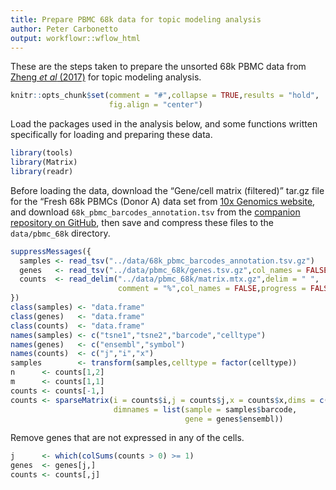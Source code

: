 ```yaml
---
title: Prepare PBMC 68k data for topic modeling analysis
author: Peter Carbonetto
output: workflowr::wflow_html
---
```


These are the steps taken to prepare the unsorted 68k PBMC data from
[Zheng *et al* (2017)][zheng-2017] for topic modeling analysis.

```r
knitr::opts_chunk$set(comment = "#",collapse = TRUE,results = "hold",
                      fig.align = "center")
```

Load the packages used in the analysis below, and some functions
written specifically for loading and preparing these data.

```r
library(tools)
library(Matrix)
library(readr)
```

Before loading the data, download the "Gene/cell matrix (filtered)"
tar.gz file for the "Fresh 68k PBMCs (Donor A) data set from
[10x Genomics website][10x-data], and download
`68k_pbmc_barcodes_annotation.tsv` from the [companion repository on
GitHub][zheng-2017-github], then save and compress these files to the
`data/pbmc_68k` directory.

```r
suppressMessages({
  samples <- read_tsv("../data/68k_pbmc_barcodes_annotation.tsv.gz")
  genes   <- read_tsv("../data/pbmc_68k/genes.tsv.gz",col_names = FALSE)
  counts  <- read_delim("../data/pbmc_68k/matrix.mtx.gz",delim = " ",
                        comment = "%",col_names = FALSE,progress = FALSE)
})
class(samples) <- "data.frame"
class(genes)   <- "data.frame"
class(counts)  <- "data.frame"
names(samples) <- c("tsne1","tsne2","barcode","celltype")
names(genes)   <- c("ensembl","symbol")
names(counts)  <- c("j","i","x")
samples        <- transform(samples,celltype = factor(celltype))
n      <- counts[1,2]
m      <- counts[1,1]
counts <- counts[-1,]
counts <- sparseMatrix(i = counts$i,j = counts$j,x = counts$x,dims = c(n,m),
                       dimnames = list(sample = samples$barcode,
                                       gene = genes$ensembl))
```

Remove genes that are not expressed in any of the cells.

```r
j      <- which(colSums(counts > 0) >= 1)
genes  <- genes[j,]
counts <- counts[,j]
```

[zheng-2017]: https://doi.org/10.1038/ncomms14049
[zheng-2017-github]: https://github.com/10XGenomics/single-cell-3prime-paper
[10x-data]: https://support.10xgenomics.com/single-cell-gene-expression/datasets
